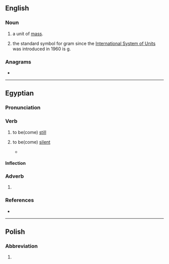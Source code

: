 {{also|GR|Gr|.gr|gr.|Gr.}}
==English==

===Noun===
{{head|en|noun}}

# {{abbreviation of|en|[[grain]]|dot=,}} a unit of [[mass]].
# {{lb|en|rare}} {{abbreviation of|en|[[gram]]|dot=;}} the standard symbol for gram since the [[International System of Units]] was introduced in 1960 is [[g]].

===Anagrams===
* {{anagrams|en|a=gr|RG}}

----

==Egyptian==

===Pronunciation===
{{egy-IPA-R|o=kʼaːɾ|m=kʼaːʔ|l=kʼoːʔ}}
{{egy-IPA-E}}

===Verb===
{{egy-verb|2-lit|head=<hiero>g:r-A2</hiero>}}

# {{lb|egy|intransitive}} to be(come) [[still]]
# {{lb|egy|intransitive}} to be(come) [[silent]]
#* {{Q|egy||Kagemni|lines 1.12–2.1|quote=<hiero>i-M-m:a-pr-r-D54-r:n-k\-<!--2.1-->i-w-g-r-A2-k\-m-r-Z1-k\:n-i-s-t-A2-k\</hiero>
|tr=jmj pr rn.k jw '''gr'''.k m r(ꜣ).k njs.t(w).k
|t=Let your reputation emerge, even as you '''stay quiet''' with your mouth when you are summoned.}}

====Inflection====
{{egy-conj-2-lit|gr|grr|intr=1}}

===Adverb===
{{egy-adv|head=<hiero>g:r</hiero>}}

# {{abbr of|egy|grw|t=also, furthermore, any more}}

===References===
* {{R:egy:Allen|241}}

----

==Polish==

===Abbreviation===
{{rfc-header|Abbreviation}}
{{head|pl|abbreviation}}

# {{abbreviation of|pl|grosz}}